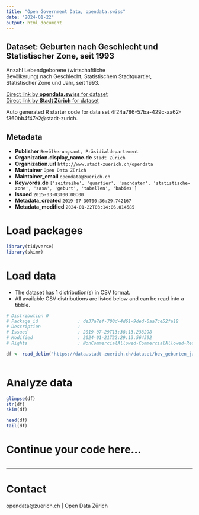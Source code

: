 ```yaml
---
title: "Open Government Data, opendata.swiss"
date: "2024-01-22"
output: html_document
---
```


## Dataset: Geburten nach Geschlecht und Statistischer Zone, seit 1993


Anzahl Lebendgeborene (wirtschaftliche Bevölkerung) nach Geschlecht, Statistischem Stadtquartier, Statistischer Zone und Jahr, seit 1993.


[Direct link by **opendata.swiss** for dataset](https://opendata.swiss/de/dataset/geburten-nach-geschlecht-und-statistischer-zone-seit-19931)<br>
[Direct link by **Stadt Zürich** for dataset](https://data.stadt-zuerich.ch/dataset/bev_geburten_jahr_geschlecht_quartier_statz_od4020)

Auto generated R starter code for data set 4f24a786-57ba-429c-aa62-f360bb4f47e2@stadt-zurich.

## Metadata

- **Publisher** `Bevölkerungsamt, Präsidialdepartement`
- **Organization.display_name.de** `Stadt Zürich`
- **Organization.url** `http://www.stadt-zuerich.ch/opendata`
- **Maintainer** `Open Data Zürich`
- **Maintainer_email** `opendata@zuerich.ch`
- **Keywords.de** `['zeitreihe', 'quartier', 'sachdaten', 'statistische-zone', 'sasa', 'geburt', 'tabellen', 'babies']`
- **Issued** `2015-03-03T00:00:00`
- **Metadata_created** `2019-07-30T00:36:29.742167`
- **Metadata_modified** `2024-01-22T03:14:06.014585`


# Load packages

```r

library(tidyverse)
library(skimr)

```

# Load data

-   The dataset has 1 distribution(s) in CSV format.
-   All available CSV distributions are listed below and can be read into a tibble.

```r

# Distribution 0
# Package_id               : de37a7ef-700d-4d61-9ded-0aa7ce52fa18
# Description              : 
# Issued                   : 2019-07-29T13:38:13.238298
# Modified                 : 2024-01-21T22:29:13.564592
# Rights                   : NonCommercialAllowed-CommercialAllowed-ReferenceNotRequired

df <- read_delim('https://data.stadt-zuerich.ch/dataset/bev_geburten_jahr_geschlecht_quartier_statz_od4020/download/BEV402OD4020.csv')



```

# Analyze data

```r

glimpse(df)
str(df)
skim(df)

head(df)
tail(df)

```

# Continue your code here...

```r

```

------------------------------------------------------------------------

# Contact

opendata@zuerich.ch | Open Data Zürich
